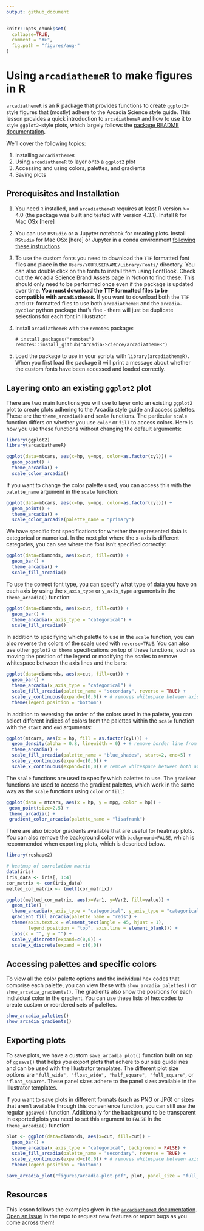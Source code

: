 ```yaml
---
output: github_document
---
```


```r
knitr::opts_chunk$set(
  collapse=TRUE,
  comment = "#>",
  fig.path = "figures/aug-"
)
```

# Using `arcadiathemeR` to make figures in R

`arcadiathemeR` is an R package that provides functions to create `ggplot2`-style figures that (mostly) adhere to the Arcadia Science style guide. This lesson provides a quick introduction to `arcadiathemeR` and how to use it to style `ggplot2`-style plots, which largely follows the [package README documentation](https://github.com/Arcadia-Science/arcadiathemeR?tab=readme-ov-file#arcadiathemer). 

We'll cover the following topics:

1. Installing `arcadiathemeR`
2. Using `arcadiathemeR` to layer onto a `ggplot2` plot
3. Accessing and using colors, palettes, and gradients
4. Saving plots

## Prerequisites and Installation
1. You need `R` installed, and `arcadiathemeR` requires at least R version >= 4.0 (the package was built and tested with version 4.3.1). Install `R` for Mac OSx [here]
2. You can use `RStudio` or a Jupyter notebook for creating plots. Install `RStudio` for Mac OSx [here] or Jupyter in a conda environment [following these instructions]()
3. To use the custom fonts you need to download the `TTF` formatted font files and place in the `Users/YOURUSERNAME/Library/Fonts/` directory. You can also double click on the fonts to install them using FontBook. Check out the Arcadia Science Brand Assets page in Notion to find these. This should only need to be performed once even if the package is updated over time. **You must download the TTF formatted files to be compatible with `arcadiathemeR`.** If you want to download both the `TTF` and `OTF` formatted files to use both `arcadiathemeR` and the `arcadia-pycolor` python package that's fine - there will just be duplicate selections for each font in Illustrator. 
4. Install `arcadiathemeR` with the `remotes` package:

    ```
    # install.packages("remotes")
    remotes::install_github("Arcadia-Science/arcadiathemeR")
    ```
5. Load the package to use in your scripts with `library(arcadiathemeR)`. When you first load the package it will print a message about whether the custom fonts have been accessed and loaded correctly.

## Layering onto an existing `ggplot2` plot

There are two main functions you will use to layer onto an existing `ggplot2` plot to create plots adhering to the Arcadia style guide and access palettes. These are the `theme_arcadia()` and `scale` functions. The particular `scale` function differs on whether you use `color` or `fill` to access colors. Here is how you use these functions without changing the default arguments:

```r
library(ggplot2)
library(arcadiathemeR)

ggplot(data=mtcars, aes(x=hp, y=mpg, color=as.factor(cyl))) +
  geom_point() +
  theme_arcadia() +
  scale_color_arcadia()
```

If you want to change the color palette used, you can access this with the `palette_name` argument in the `scale` function: 

```r
ggplot(data=mtcars, aes(x=hp, y=mpg, color=as.factor(cyl))) +
  geom_point() +
  theme_arcadia() +
  scale_color_arcadia(palette_name = "primary")
```

We have specific font specifications for whether the represented data is categorical or numerical. In the next plot where the x-axis is different categories, you can see where the font isn't specified correctly:
```r
ggplot(data=diamonds, aes(x=cut, fill=cut)) +
  geom_bar() +
  theme_arcadia() +
  scale_fill_arcadia()
```

To use the correct font type, you can specify what type of data you have on each axis by using the `x_axis_type` or `y_axis_type` arguments in the `theme_arcadia()` function: 
```r
ggplot(data=diamonds, aes(x=cut, fill=cut)) +
  geom_bar() +
  theme_arcadia(x_axis_type = "categorical") +
  scale_fill_arcadia()
```
In addition to specifying which palette to use in the `scale` function, you can also reverse the colors of the scale used with `reverse=TRUE`. You can also use other `ggplot2` or `theme` specifications on top of these functions, such as moving the position of the legend or modifying the scales to remove whitespace between the axis lines and the bars:
```r
ggplot(data=diamonds, aes(x=cut, fill=cut)) +
  geom_bar() +
  theme_arcadia(x_axis_type = "categorical") +
  scale_fill_arcadia(palette_name = "secondary", reverse = TRUE) +
  scale_y_continuous(expand=c(0,0)) + # removes whitespace between axis and bars
  theme(legend.position = "bottom")
```
In addition to reversing the order of the colors used in the palette, you can select different indices of colors from the palettes within the `scale` function with the `start` and `end` arguments:
```r
ggplot(mtcars, aes(x = hp, fill = as.factor(cyl))) +
  geom_density(alpha = 0.8, linewidth = 0) + # remove border line from filled-in density plots
  theme_arcadia() +
  scale_fill_arcadia(palette_name = "blue_shades", start=2, end=5) +
  scale_y_continuous(expand=c(0,0)) +
  scale_x_continuous(expand=c(0,0)) # remove whitespace between both axes and the plot
```
The `scale` functions are used to specify which palettes to use. The `gradient` functions are used to access the gradient palettes, which work in the same way as the `scale` functions using `color` or `fill`:
```r
ggplot(data = mtcars, aes(x = hp, y = mpg, color = hp)) +
 geom_point(size=2.5) + 
 theme_arcadia() + 
 gradient_color_arcadia(palette_name = "lisafrank")
```
There are also bicolor gradients available that are useful for heatmap plots. You can also remove the background color with `background=FALSE`, which is recommended when exporting plots, which is described below. 
```r
library(reshape2)

# heatmap of correlation matrix
data(iris)
iris_data <- iris[, 1:4]
cor_matrix <- cor(iris_data)
melted_cor_matrix <- (melt(cor_matrix))

ggplot(melted_cor_matrix, aes(x=Var1, y=Var2, fill=value)) +
  geom_tile() +
  theme_arcadia(x_axis_type = "categorical", y_axis_type = "categorical", background = FALSE) +
  gradient_fill_arcadia(palette_name = "reds") + 
  theme(axis.text.x = element_text(angle = 45, hjust = 1),
        legend.position = "top", axis.line = element_blank()) +
  labs(x = "", y = "") +
  scale_y_discrete(expand=c(0,0)) +
  scale_x_discrete(expand = c(0,0))
```

## Accessing palettes and specific colors
To view all the color palette options and the individual hex codes that comprise each palette, you can view these with `show_arcadia_palettes()` or `show_arcadia_gradients()`. The gradients also show the positions for each individual color in the gradient. You can use these lists of hex codes to create custom or reordered sets of palettes.
```r
show_arcadia_palettes()
show_arcadia_gradients()
```

## Exporting plots
To save plots, we have a custom `save_arcadia_plot()` function built on top of `ggsave()` that helps you export plots that adhere to our size guidelines and can be used with the Illustrator templates. The different plot size options are `"full_wide", "float_wide", "half_square", "full_square"`, or `"float_square"`. These panel sizes adhere to the panel sizes available in the Illustrator templates. 

If you want to save plots in different formats (such as PNG or JPG) or sizes that aren't available through this convenience function, you can still use the regular `ggsave()` function. Additionally for the background to be transparent in exported plots you need to set this argument to `FALSE` in the `theme_arcadia()` function:
```r
plot <- ggplot(data=diamonds, aes(x=cut, fill=cut)) +
  geom_bar() +
  theme_arcadia(x_axis_type = "categorical", background = FALSE) +
  scale_fill_arcadia(palette_name = "secondary", reverse = TRUE) +
  scale_y_continuous(expand=c(0,0)) + # removes whitespace between axis and bars
  theme(legend.position = "bottom")

save_arcadia_plot("figures/arcadia-plot.pdf", plot, panel_size = "full_square")
```

## Resources
This lesson follows the examples given in the [`arcadiathemeR` documentation](https://github.com/Arcadia-Science/arcadiathemeR/tree/main). [Open an issue](https://github.com/Arcadia-Science/arcadiathemeR/issues) in the repo to request new features or report bugs as you come across them!